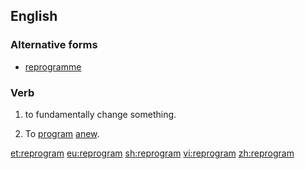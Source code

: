 ==English==

===Alternative forms===
* [[reprogramme]]

===Verb===
{{en-verb|reprogramm|ing}}

# to fundamentally change something.
# {{context|computing|lang=en}} To [[program]] [[anew]].

[[et:reprogram]]
[[eu:reprogram]]
[[sh:reprogram]]
[[vi:reprogram]]
[[zh:reprogram]]